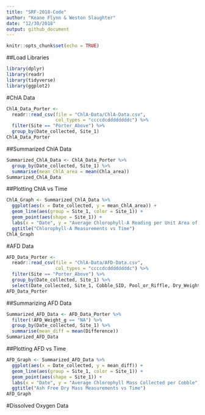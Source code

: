 ```yaml
---
title: "SRF-2018-Code"
author: "Keane Flynn & Weston Slaughter"
date: "12/30/2018"
output: github_document
---
```


```r
knitr::opts_chunk$set(echo = TRUE)
```
##Load Libraries
```r
library(dplyr)
library(readr)
library(tidyverse)
library(ggplot2)
```

#ChlA Data
```r
ChlA_Data_Porter <- 
  readr::read_csv(file = "ChlA-Data/ChlA-Data.csv",
                  col_types = "ccccdcddddddddc") %>%
  filter(Site == "Porter_Above") %>%
  group_by(Date_collected, Site_1)
ChlA_Data_Porter
```

##Summarized ChlA Data
```r
Summarized_ChlA_Data <- ChlA_Data_Porter %>%
  group_by(Date_collected, Site_1) %>%
  summarise(mean_ChlA_area = mean(Chla_area))
Summarized_ChlA_Data
```

##Plotting ChlA vs Time
```r
ChlA_Graph <- Summarized_ChlA_Data %>%
  ggplot(aes(x = Date_collected, y = mean_ChlA_area)) +
  geom_line(aes(group = Site_1, color = Site_1)) +
  geom_point(aes(shape = Site_1)) +
  labs(x = "Date", y = "Average Chlorophyll-A Reading per Unit Area of Cobble") +
  ggtitle("Chlorophyll-A Measurements vs Time")
ChlA_Graph
```

#AFD Data
```r
AFD_Data_Porter <-
  readr::read_csv(file = "ChlA-Data/AFD-Data.csv",
                  col_types = "ccccdcddddddddc") %>%
  filter(Site == "Porter_Above") %>%
  group_by(Date_collected, Site_1) %>%
  select(Date_collected, Site_1, Cobble_SID, Pool_or_Riffle, Dry_Weight_g, AFD_Weight_g, Difference)
AFD_Data_Porter
```

##Summarizing AFD Data
```r
Summarized_AFD_Data <- AFD_Data_Porter %>%
  filter(!AFD_Weight_g == "NA") %>%
  group_by(Date_collected, Site_1) %>%
  summarise(mean_diff = mean(Difference))
Summarized_AFD_Data
```

##Plotting AFD vs Time
```r
AFD_Graph <- Summarized_AFD_Data %>%
  ggplot(aes(x = Date_collected, y = mean_diff)) +
  geom_line(aes(group = Site_1, color = Site_1)) +
  geom_point(aes(shape = Site_1)) +
  labs(x = "Date", y = "Average Chlorophyll Mass Collected per Cobble") +
  ggtitle("Ash Free Dry Mass Measurements vs Time")
AFD_Graph
```

#Dissolved Oxygen Data
```r

```
